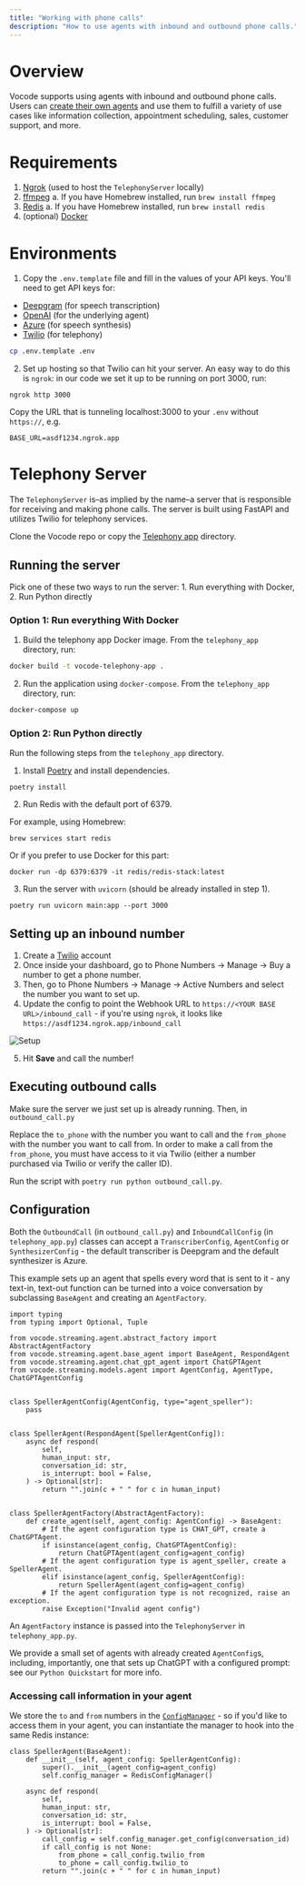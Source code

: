 ```yaml
---
title: "Working with phone calls"
description: "How to use agents with inbound and outbound phone calls."
---
```


# Overview

Vocode supports using agents with inbound and outbound phone calls. Users
can [create their own agents](/open-source/create-your-own-agent) and use them
to fulfill a variety of use cases like information collection, appointment scheduling,
sales, customer support, and more.

# Requirements

1. [Ngrok](https://ngrok.com/) (used to host the `TelephonyServer` locally)
2. [ffmpeg](https://ffmpeg.org/)
   a. If you have Homebrew installed, run `brew install ffmpeg`
3. [Redis](https://redis.com/)
   a. If you have Homebrew installed, run `brew install redis`
4. (optional) [Docker](https://www.docker.com/)

# Environments

1. Copy the `.env.template` file and fill in the values of your API keys. You'll need to get API keys for:

- [Deepgram](https://deepgram.com) (for speech transcription)
- [OpenAI](https://platform.openai.com) (for the underlying agent)
- [Azure](https://azure.microsoft.com/en-us/products/cognitive-services/text-to-speech/) (for speech synthesis)
- [Twilio](https://console.twilio.com/) (for telephony)

```bash
cp .env.template .env
```

2. Set up hosting so that Twilio can hit your server. An easy way to do this is `ngrok`: in our code we set it up to be running on port 3000, run:

```
ngrok http 3000
```

Copy the URL that is tunneling localhost:3000 to your `.env` without `https://`, e.g.

```
BASE_URL=asdf1234.ngrok.app
```

# Telephony Server

The `TelephonyServer` is–as implied by the name–a server that is responsible for
receiving and making phone calls.
The server is built using FastAPI and utilizes Twilio for telephony services.

Clone the Vocode repo or copy the [Telephony app](https://github.com/vocodedev/vocode-python/tree/main/apps/telephony_app) directory.

## Running the server

Pick one of these two ways to run the server: 1. Run everything with Docker, 2. Run Python directly

### Option 1: Run everything With Docker

1. Build the telephony app Docker image. From the `telephony_app` directory, run:

```bash
docker build -t vocode-telephony-app .
```

2. Run the application using `docker-compose`. From the `telephony_app` directory, run:

```bash
docker-compose up
```

### Option 2: Run Python directly

Run the following steps from the `telephony_app` directory.

1. Install [Poetry](https://python-poetry.org/) and install dependencies.

```
poetry install
```

2. Run Redis with the default port of 6379.

For example, using Homebrew:

```
brew services start redis
```

Or if you prefer to use Docker for this part:

```
docker run -dp 6379:6379 -it redis/redis-stack:latest
```

3. Run the server with `uvicorn` (should be already installed in step 1).

```
poetry run uvicorn main:app --port 3000
```

## Setting up an inbound number

1. Create a [Twilio](https://www.twilio.com/) account
2. Once inside your dashboard, go to Phone Numbers -> Manage -> Buy a number to get a phone number.
3. Then, go to Phone Numbers -> Manage -> Active Numbers and select the number you want to set up.
4. Update the config to point the Webhook URL to `https://<YOUR BASE URL>/inbound_call` - if you're using `ngrok`, it looks like `https://asdf1234.ngrok.app/inbound_call`

![Setup](/images/twilio_number_config.png)

5. Hit **Save** and call the number!

## Executing outbound calls

Make sure the server we just set up is already running. Then, in `outbound_call.py`

Replace the `to_phone` with the number you want to call and the `from_phone` with the number you want to call from. In order to make a call from the `from_phone`, you must have access to it via Twilio (either a number purchased via Twilio or verify the caller ID).

Run the script with `poetry run python outbound_call.py`.

## Configuration

Both the `OutboundCall` (in `outbound_call.py`) and `InboundCallConfig` (in `telephony_app.py`) classes can accept a `TranscriberConfig`, `AgentConfig`
or `SynthesizerConfig` - the default transcriber is Deepgram and the default synthesizer is Azure.

This example sets up an agent that spells every word that is sent to it - any text-in, text-out function can be turned into a voice conversation by subclassing `BaseAgent` and creating an `AgentFactory`.

```
import typing
from typing import Optional, Tuple

from vocode.streaming.agent.abstract_factory import AbstractAgentFactory
from vocode.streaming.agent.base_agent import BaseAgent, RespondAgent
from vocode.streaming.agent.chat_gpt_agent import ChatGPTAgent
from vocode.streaming.models.agent import AgentConfig, AgentType, ChatGPTAgentConfig


class SpellerAgentConfig(AgentConfig, type="agent_speller"):
    pass


class SpellerAgent(RespondAgent[SpellerAgentConfig]):
    async def respond(
        self,
        human_input: str,
        conversation_id: str,
        is_interrupt: bool = False,
    ) -> Optional[str]:
        return "".join(c + " " for c in human_input)


class SpellerAgentFactory(AbstractAgentFactory):
    def create_agent(self, agent_config: AgentConfig) -> BaseAgent:
        # If the agent configuration type is CHAT_GPT, create a ChatGPTAgent.
        if isinstance(agent_config, ChatGPTAgentConfig):
            return ChatGPTAgent(agent_config=agent_config)
        # If the agent configuration type is agent_speller, create a SpellerAgent.
        elif isinstance(agent_config, SpellerAgentConfig):
            return SpellerAgent(agent_config=agent_config)
        # If the agent configuration type is not recognized, raise an exception.
        raise Exception("Invalid agent config")
```

An `AgentFactory` instance is passed into the `TelephonyServer` in `telephony_app.py`.

We provide a small set of agents with already created `AgentConfig`s, including, importantly, one that sets up ChatGPT with a configured prompt: see our `Python Quickstart` for more info.

### Accessing call information in your agent

We store the `to` and `from` numbers in the [`ConfigManager`](https://github.com/vocodedev/vocode-core/blob/53b01dab0b59f71961ee83dbcaf3653a6935c2e3/apps/telephony_app/main.py#L30) - so
if you'd like to access them in your agent, you can instantiate the manager to hook into the same Redis instance:

```
class SpellerAgent(BaseAgent):
    def __init__(self, agent_config: SpellerAgentConfig):
        super().__init__(agent_config=agent_config)
        self.config_manager = RedisConfigManager()

    async def respond(
        self,
        human_input: str,
        conversation_id: str,
        is_interrupt: bool = False,
    ) -> Optional[str]:
        call_config = self.config_manager.get_config(conversation_id)
        if call_config is not None:
            from_phone = call_config.twilio_from
            to_phone = call_config.twilio_to
        return "".join(c + " " for c in human_input)
```
